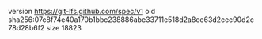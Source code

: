 version https://git-lfs.github.com/spec/v1
oid sha256:07c8f74e40a170b1bbc238886abe33711e518d2a8ee63d2cec90d2c78d28b6f2
size 18823
